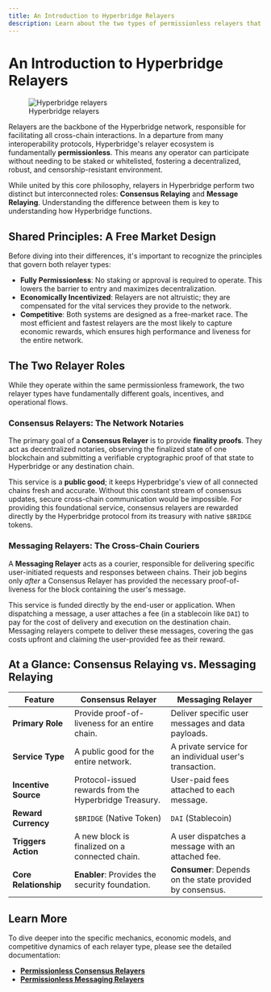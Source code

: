 ```yaml
---
title: An Introduction to Hyperbridge Relayers
description: Learn about the two types of permissionless relayers that power the Hyperbridge network, Consensus Relayers and Messaging Relayers.
---
```


# An Introduction to Hyperbridge Relayers

<figure>
  <img src="/relayers.png" alt="Hyperbridge relayers" />
  <figcaption style={{ textAlign: "center" }}>Hyperbridge relayers</figcaption>
</figure>

Relayers are the backbone of the Hyperbridge network, responsible for facilitating all cross-chain interactions. In a departure from many interoperability protocols, Hyperbridge's relayer ecosystem is fundamentally **permissionless**. This means any operator can participate without needing to be staked or whitelisted, fostering a decentralized, robust, and censorship-resistant environment.

While united by this core philosophy, relayers in Hyperbridge perform two distinct but interconnected roles: **Consensus Relaying** and **Message Relaying**. Understanding the difference between them is key to understanding how Hyperbridge functions.

## Shared Principles: A Free Market Design

Before diving into their differences, it's important to recognize the principles that govern both relayer types:

* **Fully Permissionless**: No staking or approval is required to operate. This lowers the barrier to entry and maximizes decentralization.
* **Economically Incentivized**: Relayers are not altruistic; they are compensated for the vital services they provide to the network.
* **Competitive**: Both systems are designed as a free-market race. The most efficient and fastest relayers are the most likely to capture economic rewards, which ensures high performance and liveness for the entire network.

## The Two Relayer Roles

While they operate within the same permissionless framework, the two relayer types have fundamentally different goals, incentives, and operational flows.

### Consensus Relayers: The Network Notaries

The primary goal of a **Consensus Relayer** is to provide **finality proofs**. They act as decentralized notaries, observing the finalized state of one blockchain and submitting a verifiable cryptographic proof of that state to Hyperbridge or any destination chain.

This service is a **public good**; it keeps Hyperbridge's view of all connected chains fresh and accurate. Without this constant stream of consensus updates, secure cross-chain communication would be impossible. For providing this foundational service, consensus relayers are rewarded directly by the Hyperbridge protocol from its treasury with native `$BRIDGE` tokens.

### Messaging Relayers: The Cross-Chain Couriers

A **Messaging Relayer** acts as a courier, responsible for delivering specific user-initiated requests and responses between chains. Their job begins only *after* a Consensus Relayer has provided the necessary proof-of-liveness for the block containing the user's message.

This service is funded directly by the end-user or application. When dispatching a message, a user attaches a fee (in a stablecoin like `DAI`) to pay for the cost of delivery and execution on the destination chain. Messaging relayers compete to deliver these messages, covering the gas costs upfront and claiming the user-provided fee as their reward.

## At a Glance: Consensus Relaying vs. Messaging Relaying

| Feature               | Consensus Relayer                                      | Messaging Relayer                                      |
| --------------------- | ------------------------------------------------------ | ------------------------------------------------------ |
| **Primary Role** | Provide proof-of-liveness for an entire chain.         | Deliver specific user messages and data payloads.      |
| **Service Type** | A public good for the entire network.                  | A private service for an individual user's transaction.  |
| **Incentive Source** | Protocol-issued rewards from the Hyperbridge Treasury. | User-paid fees attached to each message.               |
| **Reward Currency** | `$BRIDGE` (Native Token)                               | `DAI` (Stablecoin)                                     |
| **Triggers Action** | A new block is finalized on a connected chain.         | A user dispatches a message with an attached fee.      |
| **Core Relationship** | **Enabler**: Provides the security foundation.         | **Consumer**: Depends on the state provided by consensus. |

## Learn More

To dive deeper into the specific mechanics, economic models, and competitive dynamics of each relayer type, please see the detailed documentation:

* **[Permissionless Consensus Relayers](/developers/explore/relayers/consensus-relayers.mdx)**
* **[Permissionless Messaging Relayers](/developers/explore/relayers/messaging-relayers.mdx)**
```